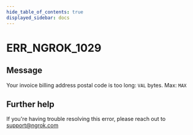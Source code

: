 ```yaml
---
hide_table_of_contents: true
displayed_sidebar: docs
---
```



# ERR_NGROK_1029

## Message

Your invoice billing address postal code is too long: `VAL` bytes. Max: `MAX`

<ErrorDetails error="err_ngrok_1029" />

## Further help

If you're having trouble resolving this error, please reach out to [support@ngrok.com](mailto:support@ngrok.com?subject=Help%20with%20ERR_NGROK_1029)
